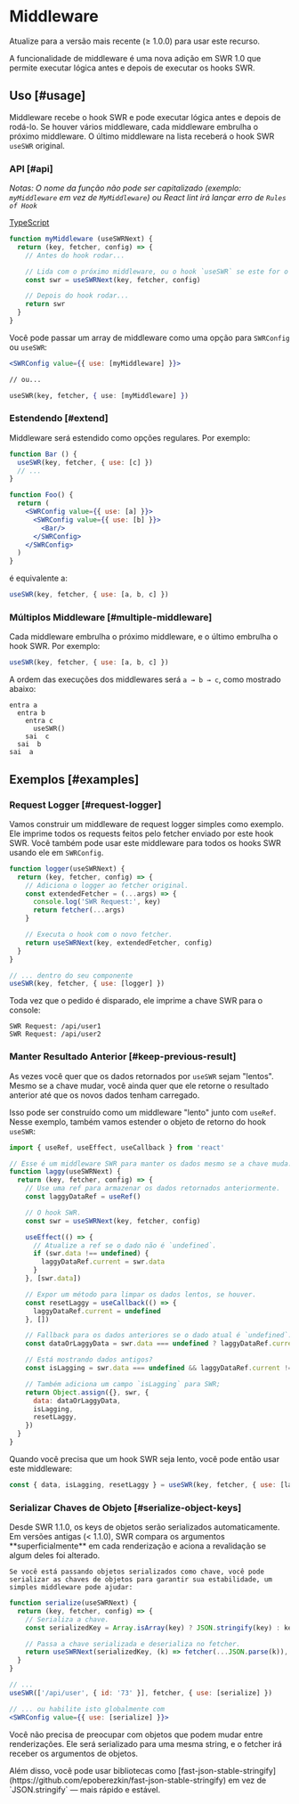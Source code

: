 
# Middleware

<Callout>
    Atualize para a versão mais recente (≥ 1.0.0) para usar este recurso.
</Callout>

A funcionalidade de middleware é uma nova adição em SWR 1.0 que permite executar lógica antes e depois de executar os hooks SWR.

## Uso [#usage]

Middleware recebe o hook SWR e pode executar lógica antes e depois de rodá-lo. Se houver vários middleware, cada middleware embrulha o próximo middleware. O último middleware na lista receberá o hook SWR `useSWR` original.

### API [#api]

_Notas: O nome da função não pode ser capitalizado (exemplo: `myMiddleware` em vez de `MyMiddleware`) ou React lint irá lançar erro de `Rules of Hook`_

[TypeScript](https://swr.vercel.app/docs/typescript#middleware-types)

```jsx
function myMiddleware (useSWRNext) {
  return (key, fetcher, config) => {
    // Antes do hook rodar...

    // Lida com o próximo middleware, ou o hook `useSWR` se este for o último.
    const swr = useSWRNext(key, fetcher, config)

    // Depois do hook rodar...
    return swr
  }
}
```

Você pode passar um array de middleware como uma opção para `SWRConfig` ou `useSWR`:

```jsx
<SWRConfig value={{ use: [myMiddleware] }}>

// ou...

useSWR(key, fetcher, { use: [myMiddleware] })
```

### Estendendo [#extend]

Middleware será estendido como opções regulares. Por exemplo:

```jsx
function Bar () {
  useSWR(key, fetcher, { use: [c] })
  // ...
}

function Foo() {
  return (
    <SWRConfig value={{ use: [a] }}>
      <SWRConfig value={{ use: [b] }}>
        <Bar/>
      </SWRConfig>
    </SWRConfig>
  )
}
```

é equivalente a:

```js
useSWR(key, fetcher, { use: [a, b, c] })
```

### Múltiplos Middleware [#multiple-middleware]

Cada middleware embrulha o próximo middleware, e o último embrulha o hook SWR. Por exemplo:

```jsx
useSWR(key, fetcher, { use: [a, b, c] })
```

A ordem das execuções dos middlewares será `a → b → c`, como mostrado abaixo:

```plaintext
entra a
  entra b
    entra c
      useSWR()
    sai  c
  sai  b
sai  a
```

## Exemplos [#examples]

### Request Logger [#request-logger]

Vamos construir um middleware de request logger simples como exemplo. Ele imprime todos os requests feitos pelo fetcher enviado por este hook SWR. Você também pode usar este middleware para todos os hooks SWR usando ele em `SWRConfig`.

```jsx
function logger(useSWRNext) {
  return (key, fetcher, config) => {
    // Adiciona o logger ao fetcher original.
    const extendedFetcher = (...args) => {
      console.log('SWR Request:', key)
      return fetcher(...args)
    }

    // Executa o hook com o novo fetcher.
    return useSWRNext(key, extendedFetcher, config)
  }
}

// ... dentro do seu componente
useSWR(key, fetcher, { use: [logger] })
```

Toda vez que o pedido é disparado, ele imprime a chave SWR para o console:

```plaintext
SWR Request: /api/user1
SWR Request: /api/user2
```

### Manter Resultado Anterior [#keep-previous-result]

As vezes você quer que os dados retornados por `useSWR` sejam "lentos". Mesmo se a chave mudar,
você ainda quer que ele retorne o resultado anterior até que os novos dados tenham carregado.

Isso pode ser construído como um middleware "lento" junto com `useRef`. Nesse exemplo, também vamos
estender o objeto de retorno do hook `useSWR`:

```jsx
import { useRef, useEffect, useCallback } from 'react'

// Esse é um middleware SWR para manter os dados mesmo se a chave muda.
function laggy(useSWRNext) {
  return (key, fetcher, config) => {
    // Use uma ref para armazenar os dados retornados anteriormente.
    const laggyDataRef = useRef()

    // O hook SWR.
    const swr = useSWRNext(key, fetcher, config)

    useEffect(() => {
      // Atualize a ref se o dado não é `undefined`.
      if (swr.data !== undefined) {
        laggyDataRef.current = swr.data
      }
    }, [swr.data])

    // Expor um método para limpar os dados lentos, se houver.
    const resetLaggy = useCallback(() => {
      laggyDataRef.current = undefined
    }, [])

    // Fallback para os dados anteriores se o dado atual é `undefined`.
    const dataOrLaggyData = swr.data === undefined ? laggyDataRef.current : swr.data

    // Está mostrando dados antigos?
    const isLagging = swr.data === undefined && laggyDataRef.current !== undefined

    // Também adiciona um campo `isLagging` para SWR;
    return Object.assign({}, swr, {
      data: dataOrLaggyData,
      isLagging,
      resetLaggy,
    })
  }
}
```

Quando você precisa que um hook SWR seja lento, você pode então usar este middleware:

```js
const { data, isLagging, resetLaggy } = useSWR(key, fetcher, { use: [laggy] })
```

### Serializar Chaves de Objeto [#serialize-object-keys]

<Callout>
  Desde SWR 1.1.0, os keys de objetos serão serializados automaticamente.
</Callout>

<Callout emoji="⚠️">
    Em versões antigas (< 1.1.0), SWR compara os argumentos **superficialmente** em cada renderização e aciona a revalidação se algum deles foi alterado.

    Se você está passando objetos serializados como chave, você pode serializar as chaves de objetos para garantir sua estabilidade, um simples middleware pode ajudar:

</Callout>

```jsx
function serialize(useSWRNext) {
  return (key, fetcher, config) => {
    // Serializa a chave.
    const serializedKey = Array.isArray(key) ? JSON.stringify(key) : key

    // Passa a chave serializada e deserializa no fetcher.
    return useSWRNext(serializedKey, (k) => fetcher(...JSON.parse(k)), config)
  }
}

// ...
useSWR(['/api/user', { id: '73' }], fetcher, { use: [serialize] })

// ... ou habilite isto globalmente com
<SWRConfig value={{ use: [serialize] }}>
```

Você não precisa de preocupar com objetos que podem mudar entre renderizações. Ele será serializado para uma mesma string, e o fetcher irá receber os argumentos de objetos.

<Callout>
  Além disso, você pode usar bibliotecas como [fast-json-stable-stringify](https://github.com/epoberezkin/fast-json-stable-stringify) em vez de `JSON.stringify` — mais rápido e estável.
</Callout>
